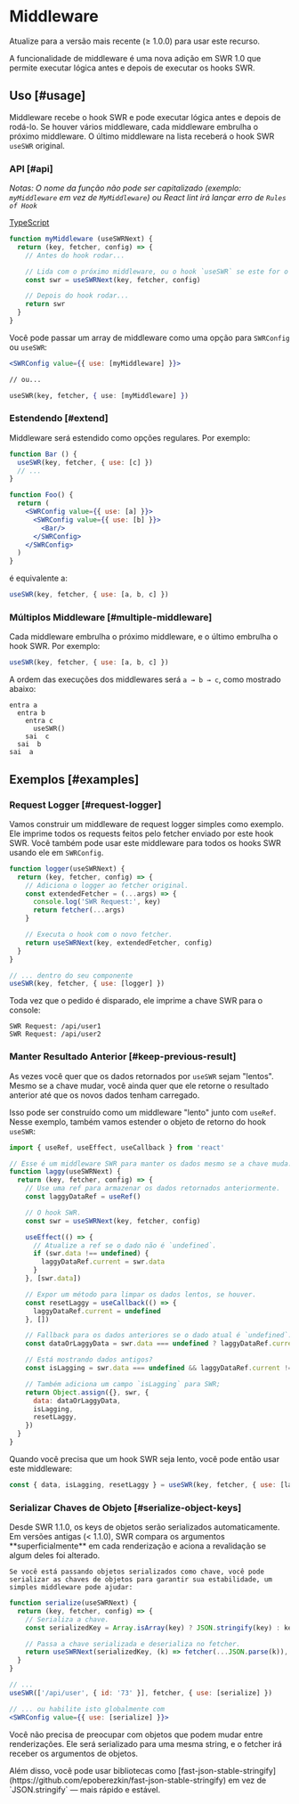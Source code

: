 
# Middleware

<Callout>
    Atualize para a versão mais recente (≥ 1.0.0) para usar este recurso.
</Callout>

A funcionalidade de middleware é uma nova adição em SWR 1.0 que permite executar lógica antes e depois de executar os hooks SWR.

## Uso [#usage]

Middleware recebe o hook SWR e pode executar lógica antes e depois de rodá-lo. Se houver vários middleware, cada middleware embrulha o próximo middleware. O último middleware na lista receberá o hook SWR `useSWR` original.

### API [#api]

_Notas: O nome da função não pode ser capitalizado (exemplo: `myMiddleware` em vez de `MyMiddleware`) ou React lint irá lançar erro de `Rules of Hook`_

[TypeScript](https://swr.vercel.app/docs/typescript#middleware-types)

```jsx
function myMiddleware (useSWRNext) {
  return (key, fetcher, config) => {
    // Antes do hook rodar...

    // Lida com o próximo middleware, ou o hook `useSWR` se este for o último.
    const swr = useSWRNext(key, fetcher, config)

    // Depois do hook rodar...
    return swr
  }
}
```

Você pode passar um array de middleware como uma opção para `SWRConfig` ou `useSWR`:

```jsx
<SWRConfig value={{ use: [myMiddleware] }}>

// ou...

useSWR(key, fetcher, { use: [myMiddleware] })
```

### Estendendo [#extend]

Middleware será estendido como opções regulares. Por exemplo:

```jsx
function Bar () {
  useSWR(key, fetcher, { use: [c] })
  // ...
}

function Foo() {
  return (
    <SWRConfig value={{ use: [a] }}>
      <SWRConfig value={{ use: [b] }}>
        <Bar/>
      </SWRConfig>
    </SWRConfig>
  )
}
```

é equivalente a:

```js
useSWR(key, fetcher, { use: [a, b, c] })
```

### Múltiplos Middleware [#multiple-middleware]

Cada middleware embrulha o próximo middleware, e o último embrulha o hook SWR. Por exemplo:

```jsx
useSWR(key, fetcher, { use: [a, b, c] })
```

A ordem das execuções dos middlewares será `a → b → c`, como mostrado abaixo:

```plaintext
entra a
  entra b
    entra c
      useSWR()
    sai  c
  sai  b
sai  a
```

## Exemplos [#examples]

### Request Logger [#request-logger]

Vamos construir um middleware de request logger simples como exemplo. Ele imprime todos os requests feitos pelo fetcher enviado por este hook SWR. Você também pode usar este middleware para todos os hooks SWR usando ele em `SWRConfig`.

```jsx
function logger(useSWRNext) {
  return (key, fetcher, config) => {
    // Adiciona o logger ao fetcher original.
    const extendedFetcher = (...args) => {
      console.log('SWR Request:', key)
      return fetcher(...args)
    }

    // Executa o hook com o novo fetcher.
    return useSWRNext(key, extendedFetcher, config)
  }
}

// ... dentro do seu componente
useSWR(key, fetcher, { use: [logger] })
```

Toda vez que o pedido é disparado, ele imprime a chave SWR para o console:

```plaintext
SWR Request: /api/user1
SWR Request: /api/user2
```

### Manter Resultado Anterior [#keep-previous-result]

As vezes você quer que os dados retornados por `useSWR` sejam "lentos". Mesmo se a chave mudar,
você ainda quer que ele retorne o resultado anterior até que os novos dados tenham carregado.

Isso pode ser construído como um middleware "lento" junto com `useRef`. Nesse exemplo, também vamos
estender o objeto de retorno do hook `useSWR`:

```jsx
import { useRef, useEffect, useCallback } from 'react'

// Esse é um middleware SWR para manter os dados mesmo se a chave muda.
function laggy(useSWRNext) {
  return (key, fetcher, config) => {
    // Use uma ref para armazenar os dados retornados anteriormente.
    const laggyDataRef = useRef()

    // O hook SWR.
    const swr = useSWRNext(key, fetcher, config)

    useEffect(() => {
      // Atualize a ref se o dado não é `undefined`.
      if (swr.data !== undefined) {
        laggyDataRef.current = swr.data
      }
    }, [swr.data])

    // Expor um método para limpar os dados lentos, se houver.
    const resetLaggy = useCallback(() => {
      laggyDataRef.current = undefined
    }, [])

    // Fallback para os dados anteriores se o dado atual é `undefined`.
    const dataOrLaggyData = swr.data === undefined ? laggyDataRef.current : swr.data

    // Está mostrando dados antigos?
    const isLagging = swr.data === undefined && laggyDataRef.current !== undefined

    // Também adiciona um campo `isLagging` para SWR;
    return Object.assign({}, swr, {
      data: dataOrLaggyData,
      isLagging,
      resetLaggy,
    })
  }
}
```

Quando você precisa que um hook SWR seja lento, você pode então usar este middleware:

```js
const { data, isLagging, resetLaggy } = useSWR(key, fetcher, { use: [laggy] })
```

### Serializar Chaves de Objeto [#serialize-object-keys]

<Callout>
  Desde SWR 1.1.0, os keys de objetos serão serializados automaticamente.
</Callout>

<Callout emoji="⚠️">
    Em versões antigas (< 1.1.0), SWR compara os argumentos **superficialmente** em cada renderização e aciona a revalidação se algum deles foi alterado.

    Se você está passando objetos serializados como chave, você pode serializar as chaves de objetos para garantir sua estabilidade, um simples middleware pode ajudar:

</Callout>

```jsx
function serialize(useSWRNext) {
  return (key, fetcher, config) => {
    // Serializa a chave.
    const serializedKey = Array.isArray(key) ? JSON.stringify(key) : key

    // Passa a chave serializada e deserializa no fetcher.
    return useSWRNext(serializedKey, (k) => fetcher(...JSON.parse(k)), config)
  }
}

// ...
useSWR(['/api/user', { id: '73' }], fetcher, { use: [serialize] })

// ... ou habilite isto globalmente com
<SWRConfig value={{ use: [serialize] }}>
```

Você não precisa de preocupar com objetos que podem mudar entre renderizações. Ele será serializado para uma mesma string, e o fetcher irá receber os argumentos de objetos.

<Callout>
  Além disso, você pode usar bibliotecas como [fast-json-stable-stringify](https://github.com/epoberezkin/fast-json-stable-stringify) em vez de `JSON.stringify` — mais rápido e estável.
</Callout>
